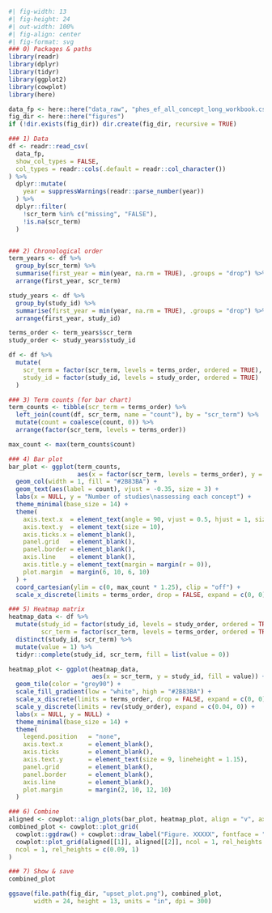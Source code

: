 

```r
#| fig-width: 13
#| fig-height: 24
#| out-width: 100% 
#| fig-align: center 
#| fig-format: svg
### 0) Packages & paths
library(readr)
library(dplyr)
library(tidyr)
library(ggplot2)
library(cowplot)
library(here)

data_fp <- here::here("data_raw", "phes_ef_all_concept_long_workbook.csv")
fig_dir <- here::here("figures")
if (!dir.exists(fig_dir)) dir.create(fig_dir, recursive = TRUE)

### 1) Data
df <- readr::read_csv(
  data_fp,
  show_col_types = FALSE,
  col_types = readr::cols(.default = readr::col_character()) 
) %>%
  dplyr::mutate(
    year = suppressWarnings(readr::parse_number(year))  
  ) %>%
  dplyr::filter(
    !scr_term %in% c("missing", "FALSE"),
    !is.na(scr_term)
  )


### 2) Chronological order
term_years <- df %>%
  group_by(scr_term) %>%
  summarise(first_year = min(year, na.rm = TRUE), .groups = "drop") %>%
  arrange(first_year, scr_term)

study_years <- df %>%
  group_by(study_id) %>%
  summarise(first_year = min(year, na.rm = TRUE), .groups = "drop") %>%
  arrange(first_year, study_id)

terms_order <- term_years$scr_term
study_order <- study_years$study_id

df <- df %>%
  mutate(
    scr_term = factor(scr_term, levels = terms_order, ordered = TRUE),
    study_id = factor(study_id, levels = study_order, ordered = TRUE)
  )

### 3) Term counts (for bar chart)
term_counts <- tibble(scr_term = terms_order) %>%
  left_join(count(df, scr_term, name = "count"), by = "scr_term") %>%
  mutate(count = coalesce(count, 0)) %>%
  arrange(factor(scr_term, levels = terms_order))

max_count <- max(term_counts$count)

### 4) Bar plot
bar_plot <- ggplot(term_counts,
                   aes(x = factor(scr_term, levels = terms_order), y = count)) +
  geom_col(width = 1, fill = "#2B83BA") +
  geom_text(aes(label = count), vjust = -0.35, size = 3) +
  labs(x = NULL, y = "Number of studies\nassessing each concept") +
  theme_minimal(base_size = 14) +
  theme(
    axis.text.x  = element_text(angle = 90, vjust = 0.5, hjust = 1, size = 8.5, lineheight = 0.95),
    axis.text.y  = element_text(size = 10),
    axis.ticks.x = element_blank(),
    panel.grid   = element_blank(),
    panel.border = element_blank(),
    axis.line    = element_blank(),
    axis.title.y = element_text(margin = margin(r = 0)),
    plot.margin  = margin(6, 10, 6, 10)
  ) +
  coord_cartesian(ylim = c(0, max_count * 1.25), clip = "off") +
  scale_x_discrete(limits = terms_order, drop = FALSE, expand = c(0, 0))

### 5) Heatmap matrix
heatmap_data <- df %>%
  mutate(study_id = factor(study_id, levels = study_order, ordered = TRUE),
         scr_term = factor(scr_term, levels = terms_order, ordered = TRUE)) %>%
  distinct(study_id, scr_term) %>%
  mutate(value = 1) %>%
  tidyr::complete(study_id, scr_term, fill = list(value = 0))

heatmap_plot <- ggplot(heatmap_data,
                       aes(x = scr_term, y = study_id, fill = value)) +
  geom_tile(color = "grey90") +
  scale_fill_gradient(low = "white", high = "#2B83BA") +
  scale_x_discrete(limits = terms_order, drop = FALSE, expand = c(0, 0)) +
  scale_y_discrete(limits = rev(study_order), expand = c(0.04, 0)) +
  labs(x = NULL, y = NULL) +
  theme_minimal(base_size = 14) +
  theme(
    legend.position   = "none",
    axis.text.x       = element_blank(),
    axis.ticks        = element_blank(),
    axis.text.y       = element_text(size = 9, lineheight = 1.15),
    panel.grid        = element_blank(),
    panel.border      = element_blank(),
    axis.line         = element_blank(),
    plot.margin       = margin(2, 10, 12, 10)
  )

### 6) Combine
aligned <- cowplot::align_plots(bar_plot, heatmap_plot, align = "v", axis = "lr")
combined_plot <- cowplot::plot_grid(
  cowplot::ggdraw() + cowplot::draw_label("Figure. XXXXX", fontface = "bold", size = 16, hjust = 0.5),
  cowplot::plot_grid(aligned[[1]], aligned[[2]], ncol = 1, rel_heights = c(4.2,5.8)),
  ncol = 1, rel_heights = c(0.09, 1)
)

### 7) Show & save
combined_plot

ggsave(file.path(fig_dir, "upset_plot.png"), combined_plot,
       width = 24, height = 13, units = "in", dpi = 300)

```

